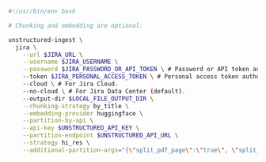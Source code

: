 ```bash CLI
#!/usr/bin/env bash

# Chunking and embedding are optional.

unstructured-ingest \
  jira \
    --url $JIRA_URL \
    --username $JIRA_USERNAME \
    --password $JIRA_PASSWORD_OR_API_TOKEN \ # Password or API token authentication.
    --token $JIRA_PERSONAL_ACCESS_TOKEN \ # Personal access token authentication only.
    --cloud \ # For Jira Cloud.
    --no-cloud \ # For Jira Data Center (default).
    --output-dir $LOCAL_FILE_OUTPUT_DIR \
    --chunking-strategy by_title \
    --embedding-provider huggingface \
    --partition-by-api \
    --api-key $UNSTRUCTURED_API_KEY \
    --partition-endpoint $UNSTRUCTURED_API_URL \
    --strategy hi_res \
    --additional-partition-args="{\"split_pdf_page\":\"true\", \"split_pdf_allow_failed\":\"true\", \"split_pdf_concurrency_level\": 15}"
```